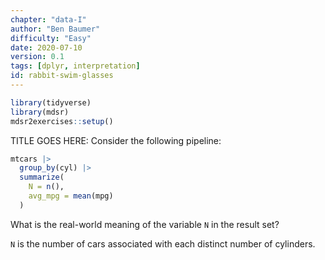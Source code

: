 ```yaml
---
chapter: "data-I"
author: "Ben Baumer"
difficulty: "Easy"
date: 2020-07-10 
version: 0.1
tags: [dplyr, interpretation]
id: rabbit-swim-glasses
---
```


```r
library(tidyverse)
library(mdsr)
mdsr2exercises::setup()
```

TITLE GOES HERE: Consider the following pipeline:

```r
mtcars |>
  group_by(cyl) |>
  summarize(
    N = n(),
    avg_mpg = mean(mpg)
  )
```

What is the real-world meaning of the variable `N` in the result set? 

<!--answer-start-->
`N` is the number of cars associated with each distinct number of cylinders. 
<!--answer-end-->
